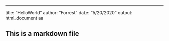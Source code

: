 ---
title: "HelloWorld"
author: "Forrest"
date: "5/20/2020"
output: html_document
aa

## This is a markdown file